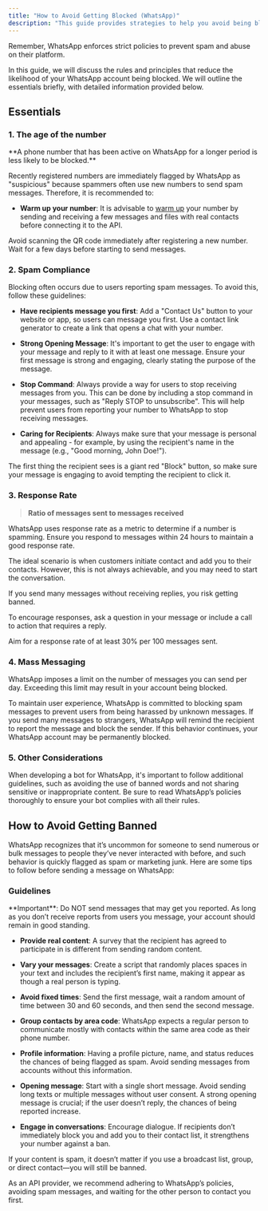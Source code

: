 ```yaml
---
title: "How to Avoid Getting Blocked (WhatsApp)"
description: "This guide provides strategies to help you avoid being blocked by WhatsApp."
---
```


Remember, WhatsApp enforces strict policies to prevent spam and abuse on their platform.

In this guide, we will discuss the rules and principles that reduce the likelihood of your WhatsApp account being blocked. We will outline the essentials briefly, with detailed information provided below.

## Essentials

### 1. **The age of the number**

<Note>
  **A phone number that has been active on WhatsApp for a longer period is less likely to be blocked.**
</Note>

Recently registered numbers are immediately flagged by WhatsApp as "suspicious" because spammers often use new numbers to send spam messages. Therefore, it is recommended to:

* **Warm up your number**: It is advisable to [warm up](#) your number by sending and receiving a few messages and files with real contacts before connecting it to the API.

<Warning>
  Avoid scanning the QR code immediately after registering a new number. Wait for a few days before starting to send messages.
</Warning>

### 2. **Spam Compliance**

Blocking often occurs due to users reporting spam messages. To avoid this, follow these guidelines:

- **Have recipients message you first**: Add a "Contact Us" button to your website or app, so users can message you first. Use a contact link generator to create a link that opens a chat with your number.

- **Strong Opening Message**: It's important to get the user to engage with your message and reply to it with at least one message. Ensure your first message is strong and engaging, clearly stating the purpose of the message.

- **Stop Command**: Always provide a way for users to stop receiving messages from you. This can be done by including a stop command in your messages, such as "Reply STOP to unsubscribe". This will help prevent users from reporting your number to WhatsApp to stop receiving messages.

- **Caring for Recipients**: Always make sure that your message is personal and appealing - for example, by using the recipient's name in the message (e.g., "Good morning, John Doe!").

<Warning>
  The first thing the recipient sees is a giant red "Block" button, so make sure your message is engaging to avoid tempting the recipient to click it.
</Warning>

### 3. **Response Rate**

> **Ratio of messages sent to messages received**

WhatsApp uses response rate as a metric to determine if a number is spamming. Ensure you respond to messages within 24 hours to maintain a good response rate.

The ideal scenario is when customers initiate contact and add you to their contacts. However, this is not always achievable, and you may need to start the conversation.

<Warning>
  If you send many messages without receiving replies, you risk getting banned.
</Warning>

To encourage responses, ask a question in your message or include a call to action that requires a reply.

<Check>
  Aim for a response rate of at least 30% per 100 messages sent.
</Check>

### 4. **Mass Messaging**[​](#4-mass-messaging "Direct link to 4-mass-messaging")

WhatsApp imposes a limit on the number of messages you can send per day. Exceeding this limit may result in your account being blocked.

To maintain user experience, WhatsApp is committed to blocking spam messages to prevent users from being harassed by unknown messages. If you send many messages to strangers, WhatsApp will remind the recipient to report the message and block the sender. If this behavior continues, your WhatsApp account may be permanently blocked.

### 5. **Other Considerations**[​](#5-other-considerations "Direct link to 5-other-considerations")

When developing a bot for WhatsApp, it's important to follow additional guidelines, such as avoiding the use of banned words and not sharing sensitive or inappropriate content. Be sure to read WhatsApp’s policies thoroughly to ensure your bot complies with all their rules.

## How to Avoid Getting Banned[​](#how-to-avoid-getting-banned "Direct link to How to Avoid Getting Banned")

WhatsApp recognizes that it’s uncommon for someone to send numerous or bulk messages to people they’ve never interacted with before, and such behavior is quickly flagged as spam or marketing junk. Here are some tips to follow before sending a message on WhatsApp:

### Guidelines[​](#guidelines "Direct link to Guidelines")

<Note>
  **Important**: Do NOT send messages that may get you reported. As long as you don’t receive reports from users you message, your account should remain in good standing.
</Note>

* **Provide real content**: A survey that the recipient has agreed to participate in is different from sending random content.

* **Vary your messages**: Create a script that randomly places spaces in your text and includes the recipient’s first name, making it appear as though a real person is typing.

* **Avoid fixed times**: Send the first message, wait a random amount of time between 30 and 60 seconds, and then send the second message.

* **Group contacts by area code**: WhatsApp expects a regular person to communicate mostly with contacts within the same area code as their phone number.

* **Profile information**: Having a profile picture, name, and status reduces the chances of being flagged as spam. Avoid sending messages from accounts without this information.

* **Opening message**: Start with a single short message. Avoid sending long texts or multiple messages without user consent. A strong opening message is crucial; if the user doesn’t reply, the chances of being reported increase.

* **Engage in conversations**: Encourage dialogue. If recipients don’t immediately block you and add you to their contact list, it strengthens your number against a ban.

<Warning>
  If your content is spam, it doesn’t matter if you use a broadcast list, group, or direct contact—you will still be banned.
</Warning>

As an API provider, we recommend adhering to WhatsApp’s policies, avoiding spam messages, and waiting for the other person to contact you first.
